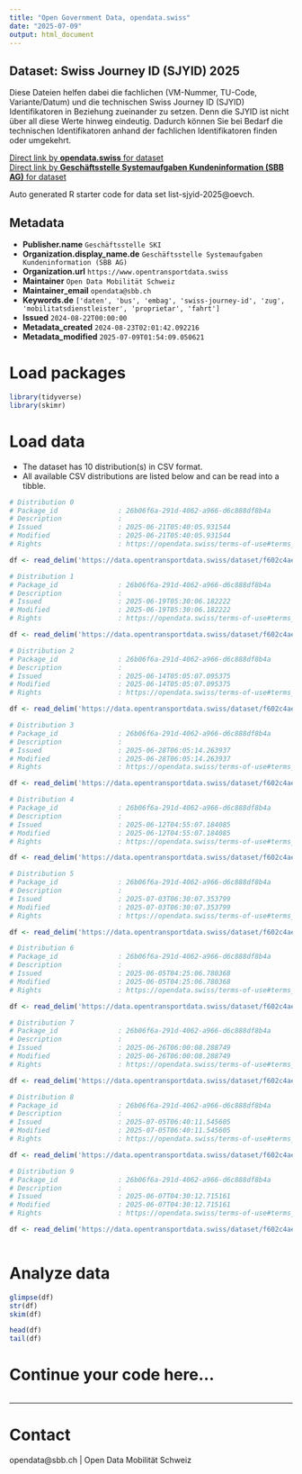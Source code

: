 ```yaml
---
title: "Open Government Data, opendata.swiss"
date: "2025-07-09"
output: html_document
---
```


## Dataset: Swiss Journey ID (SJYID) 2025

Diese Dateien helfen dabei die fachlichen (VM-Nummer, TU-Code, Variante/Datum) und die technischen Swiss Journey ID (SJYID) Identifikatoren in Beziehung zueinander zu setzen. Denn die SJYID ist nicht über all diese Werte hinweg eindeutig. Dadurch können Sie bei Bedarf die technischen Identifikatoren anhand der fachlichen Identifikatoren finden oder umgekehrt.

[Direct link by **opendata.swiss** for dataset](https://opendata.swiss/de/dataset/swiss-journey-id-sjyid-2025)<br>
[Direct link by **Geschäftsstelle Systemaufgaben Kundeninformation (SBB AG)** for dataset](https://data.opentransportdata.swiss/dataset/list-sjyid-2025)

Auto generated R starter code for data set list-sjyid-2025@oevch.

## Metadata

- **Publisher.name** `Geschäftsstelle SKI`
- **Organization.display_name.de** `Geschäftsstelle Systemaufgaben Kundeninformation (SBB AG)`
- **Organization.url** `https://www.opentransportdata.swiss`
- **Maintainer** `Open Data Mobilität Schweiz`
- **Maintainer_email** `opendata@sbb.ch`
- **Keywords.de** `['daten', 'bus', 'embag', 'swiss-journey-id', 'zug', 'mobilitatsdienstleister', 'proprietar', 'fahrt']`
- **Issued** `2024-08-22T00:00:00`
- **Metadata_created** `2024-08-23T02:01:42.092216`
- **Metadata_modified** `2025-07-09T01:54:09.050621`


# Load packages

```r

library(tidyverse)
library(skimr)

```

# Load data

-   The dataset has 10 distribution(s) in CSV format.
-   All available CSV distributions are listed below and can be read into a tibble.

```r

# Distribution 0
# Package_id               : 26b06f6a-291d-4062-a966-d6c888df8b4a
# Description              : 
# Issued                   : 2025-06-21T05:40:05.931544
# Modified                 : 2025-06-21T05:40:05.931544
# Rights                   : https://opendata.swiss/terms-of-use#terms_by

df <- read_delim('https://data.opentransportdata.swiss/dataset/f602c4ae-636c-4bd7-aa8e-0c31ba9aeea8/resource/24d7d34e-5faf-47cd-a1e9-4a2e20c25b2b/download/listing-sjyid-fp-2025-202506202202.csv')

# Distribution 1
# Package_id               : 26b06f6a-291d-4062-a966-d6c888df8b4a
# Description              : 
# Issued                   : 2025-06-19T05:30:06.182222
# Modified                 : 2025-06-19T05:30:06.182222
# Rights                   : https://opendata.swiss/terms-of-use#terms_by

df <- read_delim('https://data.opentransportdata.swiss/dataset/f602c4ae-636c-4bd7-aa8e-0c31ba9aeea8/resource/0626ca30-acfa-4b51-a293-818c12d74a2f/download/listing-sjyid-fp-2025-202506182201.csv')

# Distribution 2
# Package_id               : 26b06f6a-291d-4062-a966-d6c888df8b4a
# Description              : 
# Issued                   : 2025-06-14T05:05:07.095375
# Modified                 : 2025-06-14T05:05:07.095375
# Rights                   : https://opendata.swiss/terms-of-use#terms_by

df <- read_delim('https://data.opentransportdata.swiss/dataset/f602c4ae-636c-4bd7-aa8e-0c31ba9aeea8/resource/6fd2572b-b5f2-43b5-a895-34f01ab839b3/download/listing-sjyid-fp-2025-202506132202.csv')

# Distribution 3
# Package_id               : 26b06f6a-291d-4062-a966-d6c888df8b4a
# Description              : 
# Issued                   : 2025-06-28T06:05:14.263937
# Modified                 : 2025-06-28T06:05:14.263937
# Rights                   : https://opendata.swiss/terms-of-use#terms_by

df <- read_delim('https://data.opentransportdata.swiss/dataset/f602c4ae-636c-4bd7-aa8e-0c31ba9aeea8/resource/d11b2451-204d-402f-8944-36511d93ba3d/download/listing-sjyid-fp-2025-202506272201.csv')

# Distribution 4
# Package_id               : 26b06f6a-291d-4062-a966-d6c888df8b4a
# Description              : 
# Issued                   : 2025-06-12T04:55:07.184085
# Modified                 : 2025-06-12T04:55:07.184085
# Rights                   : https://opendata.swiss/terms-of-use#terms_by

df <- read_delim('https://data.opentransportdata.swiss/dataset/f602c4ae-636c-4bd7-aa8e-0c31ba9aeea8/resource/41effa87-b3d7-437c-b2d6-86a64ad81306/download/listing-sjyid-fp-2025-202506112202.csv')

# Distribution 5
# Package_id               : 26b06f6a-291d-4062-a966-d6c888df8b4a
# Description              : 
# Issued                   : 2025-07-03T06:30:07.353799
# Modified                 : 2025-07-03T06:30:07.353799
# Rights                   : https://opendata.swiss/terms-of-use#terms_by

df <- read_delim('https://data.opentransportdata.swiss/dataset/f602c4ae-636c-4bd7-aa8e-0c31ba9aeea8/resource/e23467b7-81e6-4753-8cf7-ad3573d873a6/download/listing-sjyid-fp-2025-202507022201.csv')

# Distribution 6
# Package_id               : 26b06f6a-291d-4062-a966-d6c888df8b4a
# Description              : 
# Issued                   : 2025-06-05T04:25:06.780368
# Modified                 : 2025-06-05T04:25:06.780368
# Rights                   : https://opendata.swiss/terms-of-use#terms_by

df <- read_delim('https://data.opentransportdata.swiss/dataset/f602c4ae-636c-4bd7-aa8e-0c31ba9aeea8/resource/b339a51d-230e-46ed-a2db-130ffbb1bf53/download/listing-sjyid-fp-2025-202506042202.csv')

# Distribution 7
# Package_id               : 26b06f6a-291d-4062-a966-d6c888df8b4a
# Description              : 
# Issued                   : 2025-06-26T06:00:08.288749
# Modified                 : 2025-06-26T06:00:08.288749
# Rights                   : https://opendata.swiss/terms-of-use#terms_by

df <- read_delim('https://data.opentransportdata.swiss/dataset/f602c4ae-636c-4bd7-aa8e-0c31ba9aeea8/resource/92e9285c-9c71-4201-b777-d5a8e125dc6c/download/listing-sjyid-fp-2025-202506252201.csv')

# Distribution 8
# Package_id               : 26b06f6a-291d-4062-a966-d6c888df8b4a
# Description              : 
# Issued                   : 2025-07-05T06:40:11.545605
# Modified                 : 2025-07-05T06:40:11.545605
# Rights                   : https://opendata.swiss/terms-of-use#terms_by

df <- read_delim('https://data.opentransportdata.swiss/dataset/f602c4ae-636c-4bd7-aa8e-0c31ba9aeea8/resource/4405013b-6e91-40b6-9ed2-6adc9bd44bb5/download/listing-sjyid-fp-2025-202507042202.csv')

# Distribution 9
# Package_id               : 26b06f6a-291d-4062-a966-d6c888df8b4a
# Description              : 
# Issued                   : 2025-06-07T04:30:12.715161
# Modified                 : 2025-06-07T04:30:12.715161
# Rights                   : https://opendata.swiss/terms-of-use#terms_by

df <- read_delim('https://data.opentransportdata.swiss/dataset/f602c4ae-636c-4bd7-aa8e-0c31ba9aeea8/resource/c032723f-1c88-4794-ad00-d5da3fab952a/download/listing-sjyid-fp-2025-202506062201.csv')



```

# Analyze data

```r

glimpse(df)
str(df)
skim(df)

head(df)
tail(df)

```

# Continue your code here...

```r

```

------------------------------------------------------------------------

# Contact

opendata@sbb.ch | Open Data Mobilität Schweiz
